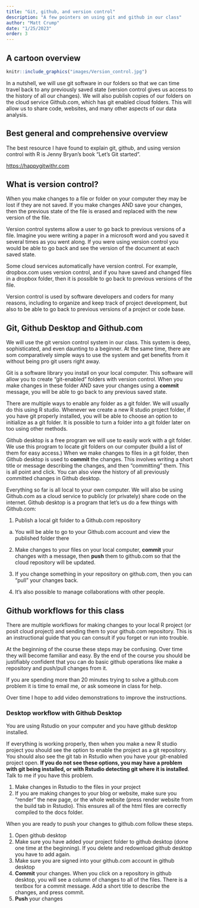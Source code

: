 ```yaml
---
title: "Git, github, and version control"
description: "A few pointers on using git and github in our class"
author: "Matt Crump"
date: "1/25/2023"
order: 3
---
```



## A cartoon overview

```r
knitr::include_graphics("images/Version_control.jpg")
```

In a nutshell, we will use git software in our folders so that we can time travel back to any previously saved state (version control gives us access to the history of all our changes). We will also publish copies of our folders on the cloud service Github.com, which has git enabled cloud folders. This will allow us to share code, websites, and many other aspects of our data analysis.

## Best general and comprehensive overview

The best resource I have found to explain git, github, and using version control with R is Jenny Bryan's book "Let's Git started".

<https://happygitwithr.com>

## What is version control?

When you make changes to a file or folder on your computer they may be lost if they are not saved. If you make changes AND save your changes, then the previous state of the file is erased and replaced with the new version of the file. 

Version control systems allow a user to go back to previous versions of a file. Imagine you were writing a paper in a microsoft word and you saved it several times as you went along. If you were using version control you would be able to go back and see the version of the document at each saved state.

Some cloud services automatically have version control. For example, dropbox.com uses version control, and if you have saved and changed files in a dropbox folder, then it is possible to go back to previous versions of the file. 

Version control is used by software developers and coders for many reasons, including to organize and keep track of project development, but also to be able to go back to previous versions of a project or code base. 

## Git, Github Desktop and Github.com


We will use the git version control system in our class. This system is deep, sophisticated, and even daunting to a beginner. At the same time, there are som comparatively simple ways to use the system and get benefits from it without being pro git users right away. 

Git is a software library you install on your local computer. This software will allow you to create "git-enabled" folders with version control. When you make changes in these folder AND save your changes using a **commit** message, you will be able to go back to any previous saved state.

There are multiple ways to enable any folder as a git folder. We will usually do this using R studio. Whenever we create a new R studio project folder, if you have git properly installed, you will be able to choose an option to initialize as a git folder. It is possible to turn a folder into a git folder later on too using other methods.

Github desktop is a free program we will use to easily work with a git folder. We use this program to locate git folders on our computer (build a list of them for easy access.) When we make changes to files in a git folder, then Github desktop is used to **commit** the changes. This involves writing a short title or message describing the changes, and then "committing" them. This is all point and click. You can also view the history of all previously committed changes in Github desktop.

Everything so far is all local to your own computer. We will also be using Github.com as a cloud service to publicly (or privately) share code on the internet. Github desktop is a program that let's us do a few things with Github.com:

1. Publish a local git folder to a Github.com repository

  a. You will be able to go to your Github.com account and view the published folder there

2. Make changes to your files on your local computer, **commit** your changes with a message, then **push** them to github.com so that the cloud repository will be updated.

3. If you change something in your repository on github.com, then you can "pull" your changes back. 

4. It's also possible to manage collaborations with other people. 

## Github workflows for this class

There are multiple workflows for making changes to your local R project (or posit cloud project) and sending them to your github.com repository. This is an instructional guide that you can consult if you forget or run into trouble.

At the beginning of the course these steps may be confusing. Over time they will become familiar and easy. By the end of the course you should be justifiably confident that you can do basic github operations like make a repository and push/pull changes from it.

If you are spending more than 20 minutes trying to solve a github.com problem it is time to email me, or ask someone in class for help.

Over time I hope to add video demonstrations to improve the instructions.

### Desktop workflow with Github Desktop

You are using Rstudio on your computer and you have github desktop installed.

If everything is working properly, then when you make a new R studio project you should see the option to enable the project as a git repository. You should also see the git tab in Rstudio when you have your git-enabled project open. **If you do not see these options, you may have a problem with git being installed, or with Rstudio detecting git where it is installed**. Talk to me if you have this problem.

1. Make changes in Rstudio to the files in your project
2. If you are making changes to your blog or website, make sure you "render" the new page, or the whole website (press render website from the build tab in Rstudio). This ensures all of the html files are correctly compiled to the docs folder.

When you are ready to push your changes to github.com follow these steps.

1. Open github desktop
2. Make sure you have added your project folder to github desktop (done one time at the beginning). If you delete and redownload github desktop you have to add again. 
3. Make sure you are signed into your github.com account in github desktop
4. **Commit** your changes. When you click on a repository in github desktop, you will see a column of changes to all of the files. There is a textbox for a commit message. Add a short title to describe the changes, and press commit.
5. **Push** your changes


















